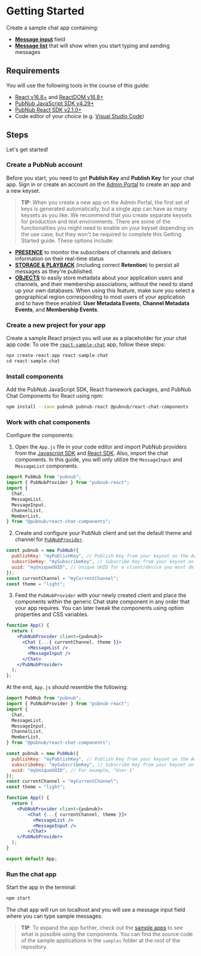 
<Meta title="Introduction/Getting Started" />

# Getting Started

Create a sample chat app containing:

- [**Message input**](https://pubnub.github.io/react-chat-components/docs/?path=/docs/components-message-input--default) field
- [**Message list**](https://pubnub.github.io/react-chat-components/docs/?path=/docs/components-member-list--default) that will show when you start typing and sending messages

## Requirements

You will use the following tools in the course of this guide:

- [React v16.8+](https://www.npmjs.com/package/react/v/16.8.0) and [ReactDOM v16.8+](https://www.npmjs.com/package/react-dom)
- [PubNub JavaScript SDK v4.29+](https://www.pubnub.com/docs/sdks/javascript/)
- [PubNub React SDK v2.1.0+](https://www.pubnub.com/docs/chat/react/setup)
- Code editor of your choice (e.g. [Visual Studio Code](https://code.visualstudio.com/download))

## Steps

Let's get started!

### Create a PubNub account

Before you start, you need to get **Publish Key** and **Publish Key** for your chat app.
Sign in or create an account on the [Admin Portal](https://dashboard.pubnub.com/) to create an app and a new keyset. 

>**TIP**: When you create a new app on the Admin Portal, the first set of keys is generated automatically, but a single app can have as many keysets as you like. We recommend that you create separate keysets for production and test environments. There are some of the functionalities you might need to enable on your keyset depending on the use case, but they won't be required to complete this Getting Started guide. These options include:
   - [**PRESENCE**](https://www.pubnub.com/docs/sdks/javascript/api-reference/presence) to monitor the subscribers of channels and delivers information on their real-time status
   - [**STORAGE & PLAYBACK**](https://www.pubnub.com/docs/sdks/javascript/api-reference/storage-and-playback) (including correct **Retention**) to persist all messages as they're published.
   - [**OBJECTS**](https://www.pubnub.com/docs/sdks/javascript/api-reference/objects) to easily store metadata about your application users and channels, and their membership associations, without the need to stand up your own databases. When using this feature, make sure you select a geographical region corresponding to most users of your application and to have these enabled: **User Metadata Events**, **Channel Metadata Events**, and **Membership Events**.

### Create a new project for your app

Create a sample React project you will use as a placeholder for your chat app code. 
To use the [`react-sample-chat`](https://www.pubnub.com/docs/sdks/javascript/react/#download-the-react-wrapper) app, follow these steps:

```js
npx create-react-app react-sample-chat
cd react-sample-chat
```

### Install components

Add the PubNub JavaScript SDK, React framework packages, and PubNub Chat Components for React using npm:

```sh
npm install --save pubnub pubnub-react @pubnub/react-chat-components
```

### Work with chat components

Configure the components:

1. Open the `App.js` file in your code editor and import PubNub providers from the [Javascript SDK](https://www.pubnub.com/docs/sdks/javascript/api-reference/configuration#initialization) and [React SDK](https://www.pubnub.com/docs/sdks/javascript/react/api-reference/provider). 
Also, import the chat components. In this guide, you will only utilize the `MessageInput` and `MessageList` components.

```jsx
import PubNub from "pubnub";
import { PubNubProvider } from "pubnub-react";
import {
  Chat,
  MessageList,
  MessageInput,
  ChannelList,
  MemberList,
} from "@pubnub/react-chat-components";
```

2. Create and configure your PubNub client and set the default theme and channel for [`PubNubProvider`](http://localhost:6006/?path=/docs/components-chat-provider--default).

```jsx
const pubnub = new PubNub({
  publishKey: "myPublishKey", // Publish Key from your keyset on the Admin Portal.
  subscribeKey: "mySubscribeKey", // Subscribe Key from your keyset on the Admin Portal.
  uuid: "myUniqueUUID", // Unique UUID for a client/device you must define on your own. For example, "User-1".
});
const currentChannel = "myCurrentChannel";
const theme = "light";
```

3. Feed the `PubNubProvider` with your newly created client and place the components within the generic Chat state component in any order that your app requires.
You can later tweak the components using option properties and CSS variables.

```jsx
function App() {
  return (
    <PubNubProvider client={pubnub}>
      <Chat {...{ currentChannel, theme }}>
        <MessageList />
        <MessageInput />
      </Chat>
    </PubNubProvider>
  );
};
```

At the end, `App.js` should resemble the following:

```jsx
import PubNub from "pubnub";
import { PubNubProvider } from "pubnub-react";
import {
  Chat,
  MessageList,
  MessageInput,
  ChannelList,
  MemberList,
} from "@pubnub/react-chat-components";

const pubnub = new PubNub({
  publishKey: "myPublishKey", // Publish Key from your keyset on the Admin Portal
  subscribeKey: "mySubscribeKey", // Subscribe Key from your keyset on the Admin Portal
  uuid: "myUniqueUUID", // For example, "User-1"
});
const currentChannel = "myCurrentChannel";
const theme = "light";

function App() {
  return (
    <PubNubProvider client={pubnub}>
        <Chat {...{ currentChannel, theme }}>
          <MessageList />
          <MessageInput />
        </Chat>
    </PubNubProvider>
  );
}

export default App;
```

### Run the chat app

Start the app in the terminal:

```sh
npm start
```

The chat app will run on localhost and you will see a message input field where you can type sample messages.

>**TIP**: To expand the app further, check out the [sample apps](https://pubnub.github.io/react-chat-components/samples) to see what is possible using the components. 
You can find the source code of the sample applications in the `samples` folder at the root of the repository.

